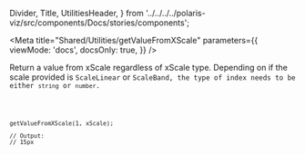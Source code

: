 
  Divider,
  Title,
  UtilitiesHeader,
} from '../../../../polaris-viz/src/components/Docs/stories/components';

<Meta
  title="Shared/Utilities/getValueFromXScale"
  parameters={{
    viewMode: 'docs',
    docsOnly: true,
  }}
/>

<UtilitiesHeader />

<Title type="h3">
  <code>getValueFromXScale()</code>
</Title>

<p>
  Return a value from xScale regardless of xScale type. Depending on if the
  scale provided is <code>ScaleLinear</code> or <code>ScaleBand</scale>, the type of index needs to be either <code>string</code> or <code>number</code>.
</p>

```tsx
getValueFromXScale(1, xScale);

// Output:
// 15px
```

